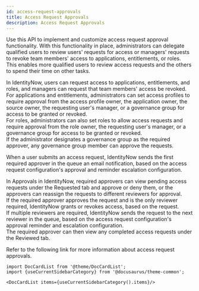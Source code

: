 ```yaml
---
id: access-request-approvals
title: Access Request Approvals
description: Access Request Approvals
---
```




Use this API to implement and customize access request approval functionality. 
With this functionality in place, administrators can delegate qualified users to review users' requests for access or managers' requests to revoke team members' access to applications, entitlements, or roles.      
This enables more qualified users to review access requests and the others to spend their time on other tasks.  

In IdentityNow, users can request access to applications, entitlements, and roles, and managers can request that team members' access be revoked.   
For applications and entitlements, administrators can set access profiles to require approval from the access profile owner, the application owner, the source owner, the requesting user's manager, or a governance group for access to be granted or revoked.   
For roles, administrators can also set roles to allow access requests and require approval from the role owner, the requesting user's manager, or a governance group for access to be granted or revoked.   
If the administrator designates a governance group as the required approver, any governance group member can approve the requests.
   
When a user submits an access request, IdentityNow sends the first required approver in the queue an email notification, based on the access request configuration's approval and reminder escalation configuration.

In Approvals in IdentityNow, required approvers can view pending access requests under the Requested tab and approve or deny them, or the approvers can reassign the requests to different reviewers for approval.   
If the required approver approves the request and is the only reviewer required, IdentityNow grants or revokes access, based on the request.   
If multiple reviewers are required, IdentityNow sends the request to the next reviewer in the queue, based on the access request configuration's approval reminder and escalation configuration.   
The required approver can then view any completed access requests under the Reviewed tab.     

Refer to the following link for more information about access request approvals.  




```mdx-code-block
import DocCardList from '@theme/DocCardList';
import {useCurrentSidebarCategory} from '@docusaurus/theme-common';

<DocCardList items={useCurrentSidebarCategory().items}/>
```
      